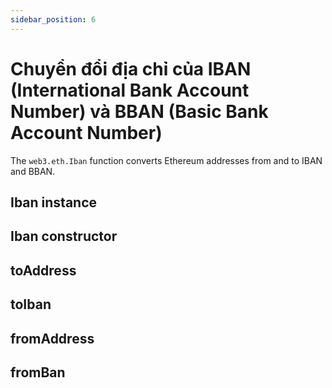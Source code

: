 ```yaml
---
sidebar_position: 6
---
```


# Chuyển đổi địa chỉ của IBAN (International Bank Account Number) và BBAN (Basic Bank Account Number)
The `web3.eth.Iban` function converts Ethereum addresses from and to IBAN and BBAN.

## Iban instance
## Iban constructor
## toAddress
## toIban
## fromAddress
## fromBan
